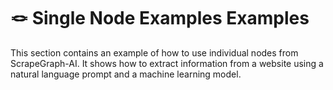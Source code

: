 
# 🪢 Single Node Examples Examples

This section contains an example of how to use individual nodes from ScrapeGraph-AI.
It shows how to extract information from a website using a natural language
prompt and a machine learning model.

<DocCardList />